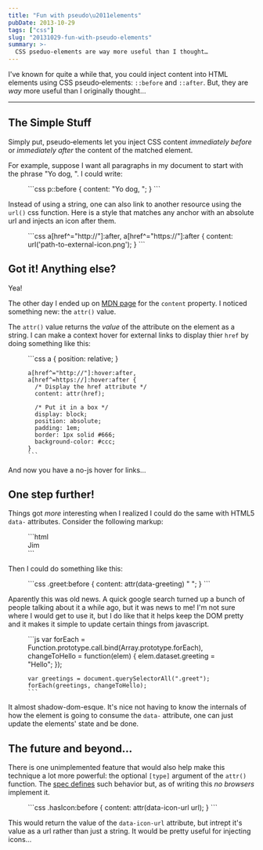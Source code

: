 ```yaml
---
title: "Fun with pseudo\u2011elements"
pubDate: 2013-10-29
tags: ["css"]
slug: "20131029-fun-with-pseudo-elements"
summary: >-
  CSS pseduo-elements are way more useful than I thought…
---
```


I've known for quite a while that, you could inject content into
HTML elements using CSS pseudo&#x2011;elements: `::before` and
`::after`. But, they are _way_ more useful than I originally thought&hellip;

***

## The Simple Stuff

Simply put, pseudo&#x2011;elements let you inject CSS content _immediately before_ or _immediately after_ the content of the matched element.

For example, suppose I want all paragraphs in my document to start with the phrase "Yo dog, ". I could write:

<Figure caption="Xzibit would be proud!" code>
    ```css
    p::before { content: "Yo dog, "; }
    ```
</Figure>

Instead of using a string, one can also link to another resource using the `url()` css function. Here is a style that matches any anchor with an absolute url and injects an icon after them.

<Figure caption="Adding images as content." code>
    ```css
    a[href^="http://"]:after, a[href^="https://"]:after {
      content: url('path-to-external-icon.png');
    }
    ```
</Figure>

## Got it! Anything else?

Yea!

The other day I ended up on [MDN page](https://developer.mozilla.org/en-US/docs/Web/CSS/content)
for the `content` property. I noticed something new: the `attr()` value.

The `attr()` value returns the *value* of the attribute
on the element as a string. I can make a context hover for external
links to display thier `href` by doing something like this:

<Figure caption="Or&hellip; you could just use title attribute." code>
    ```css
    a { position: relative; }

    a[href^="http://"]:hover:after, a[href^=https://]:hover:after {
      /* Display the href attribute */
      content: attr(href);

      /* Put it in a box */
      display: block;
      position: absolute;
      padding: 1em;
      border: 1px solid #666;
      background-color: #ccc;
    }
    ```
</Figure>

And now you have a no-js hover for links&hellip;

## One step further!

Things got *more* interesting when I realized I could
do the same with HTML5 `data-` attributes. Consider the following markup:

<Figure code>
    ```html
    <div class="greet" data-greeting="Hola">Jim</div>
    ```
</Figure>

Then I could do something like this:

<Figure code>
    ```css
    .greet:before {
      content: attr(data-greeting) " ";
    }
    ```
</Figure>

Aparently this was old news. A quick google search turned up a bunch
of people talking about it a while ago, but it was news to me! I'm not sure
where I would get to use it, but I do like that it helps keep the DOM pretty
and it makes it simple to update certain things from javascript.

<Figure code>
    ```js
    var forEach = Function.prototype.call.bind(Array.prototype.forEach),
        changeToHello = function(elem) {
          elem.dataset.greeting = "Hello";
        });

    var greetings = document.querySelectorAll(".greet");
    forEach(greetings, changeToHello);
    ```
</Figure>

It almost shadow-dom-esque. It's nice not having to know the internals
of how the element is going to consume the `data-` attribute, one can
just update the elements' state and be done.

## The future and beyond&hellip;

There is one unimplemented feature that would also help make this
technique a lot more powerful: the optional `[type]` argument of
the `attr()` function. The [spec defines](https://developer.mozilla.org/en-US/docs/Web/CSS/attr) such
behavior but, as of writing this *no browsers* implement it.

<Figure caption="This would be great!" code>
    ```css
    .hasIcon:before {
      content: attr(data-icon-url url);
    }
    ```
</Figure>

This would return the value of the `data-icon-url` attribute, but intrept
it's value as a url rather than just a string. It would be pretty useful
for injecting icons&hellip;
